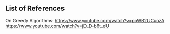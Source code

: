 ## List of References
On Greedy Algorithms:
https://www.youtube.com/watch?v=poWB2UCuozA
https://www.youtube.com/watch?v=jD_D-b6t_eU


